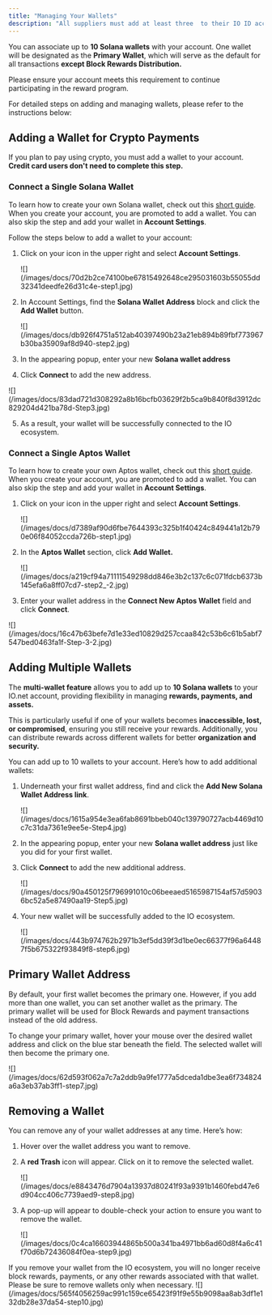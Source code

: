 ```yaml
---
title: "Managing Your Wallets"
description: "All suppliers must add at least three  to their IO ID account to remain eligible for . This requirement is effective as of"
---
```


You can associate up to **10 Solana wallets** with your account. One wallet will be designated as the **Primary Wallet**, which will serve as the default for all transactions **except Block Rewards Distribution.**

Please ensure your account meets this requirement to continue participating in the reward program.

For detailed steps on adding and managing wallets, please refer to the instructions below:

## Adding a Wallet for Crypto Payments

If you plan to pay using crypto, you must add a wallet to your account. **Credit card users don't need to complete this step.**

### Connect a Single Solana Wallet

To learn how to create your own Solana wallet, check out this [short guide](/docs/solana). When you create your account, you are promoted to add a wallet. You can also skip the step and add your wallet in **Account Settings**.

Follow the steps below to add a wallet to your account:

1. Click on your icon in the upper right and select **Account Settings**.

   <Frame>
   ![](/images/docs/70d2b2ce74100be67815492648ce295031603b55055dd32341deedfe26d31c4e-step1.jpg)
   </Frame>

2. In Account Settings, find the **Solana Wallet Address** block and click the **Add Wallet** button.

   <Frame>
   ![](/images/docs/db926f4751a512ab40397490b23a21eb894b89fbf773967b30ba35909af8d940-step2.jpg)
   </Frame>

3. In the appearing popup, enter your new **Solana wallet address**

4. Click **Connect** to add the new address.

<Frame>
![](/images/docs/83dad721d308292a8b16bcfb03629f2b5ca9b840f8d3912dc829204d421ba78d-Step3.jpg)
</Frame>

5. As a result, your wallet will be successfully connected to the IO ecosystem.

### Connect a Single Aptos Wallet

To learn how to create your own Aptos wallet, check out this [short guide](/docs/aptos-wallet). When you create your account, you are promoted to add a wallet. You can also skip the step and add your wallet in **Account Settings**.

1. Click on your icon in the upper right and select **Account Settings**.

   <Frame>
   ![](/images/docs/d7389af90d6fbe7644393c325b1f40424c849441a12b790e06f84052ccda726b-step1.jpg)
   </Frame>

2. In the **Aptos Wallet** section, click **Add Wallet.**

   <Frame>
   ![](/images/docs/a219cf94a71111549298dd846e3b2c137c6c071fdcb6373b145efa6a8ff07cd7-step2_-2.jpg)
   </Frame>

3. Enter your wallet address in the **Connect New Aptos Wallet** field and click **Connect**.

<Frame>
![](/images/docs/16c47b63befe7d1e33ed10829d257ccaa842c53b6c61b5abf7547bed0463fa1f-Step-3-2.jpg)
</Frame>

## Adding Multiple Wallets

The **multi-wallet feature** allows you to add up to **10 Solana wallets** to your IO.net account, providing flexibility in managing **rewards, payments, and assets.**

This is particularly useful if one of your wallets becomes **inaccessible, lost, or compromised**, ensuring you still receive your rewards. Additionally, you can distribute rewards across different wallets for better **organization and security.**

You can add up to 10 wallets to your account. Here’s how to add additional wallets:

1. Underneath your first wallet address, find and click the **Add New Solana Wallet Address link**.

   <Frame>
   ![](/images/docs/1615a954e3ea6fab8691bbeb040c139790727acb4469d10c7c31da7361e9ee5e-Step4.jpg)
   </Frame>

2. In the appearing popup, enter your new **Solana wallet address** just like you did for your first wallet.

3. Click **Connect** to add the new additional address.

   <Frame>
   ![](/images/docs/90a450125f796991010c06beeaed5165987154af57d59036bc52a5e87490aa19-Step5.jpg)
   </Frame>

4. Your new wallet will be successfully added to the IO ecosystem.

   <Frame>
   ![](/images/docs/443b974762b2971b3ef5dd39f3d1be0ec66377f96a64487f5b675322f93849f8-step6.jpg)
   </Frame>

## Primary Wallet Address

By default, your first wallet becomes the primary one. However, if you add more than one wallet, you can set another wallet as the primary. The primary wallet will be used for Block Rewards and payment transactions instead of the old address.

To change your primary wallet, hover your mouse over the desired wallet address and click on the blue star beneath the field. The selected wallet will then become the primary one.

<Frame>
![](/images/docs/62d593f062a7c7a2ddb9a9fe1777a5dceda1dbe3ea6f734824a6a3eb37ab3ff1-step7.jpg)
</Frame>

## Removing a Wallet

You can remove any of your wallet addresses at any time. Here’s how:

1. Hover over the wallet address you want to remove.

2. A **red Trash** icon will appear. Click on it to remove the selected wallet.

   <Frame>
   ![](/images/docs/e8843476d7904a13937d80241f93a9391b1460febd47e6d904cc406c7739aed9-step8.jpg)
   </Frame>

3. A pop-up will appear to double-check your action to ensure you want to remove the wallet.

   <Frame>
   ![](/images/docs/0c4ca16603944865b500a341ba4971bb6ad60d8f4a6c41f70d6b72436084f0ea-step9.jpg)
   </Frame>

<Warning>
If you remove your wallet from the IO ecosystem, you will no longer receive block rewards, payments, or any other rewards associated with that wallet. Please be sure to remove wallets only when necessary.
</Warning>
<Frame>
![](/images/docs/565f4056259ac991c159ce65423f91f9e55b9098aa8ab3df1e132db28e37da54-step10.jpg)
</Frame>

